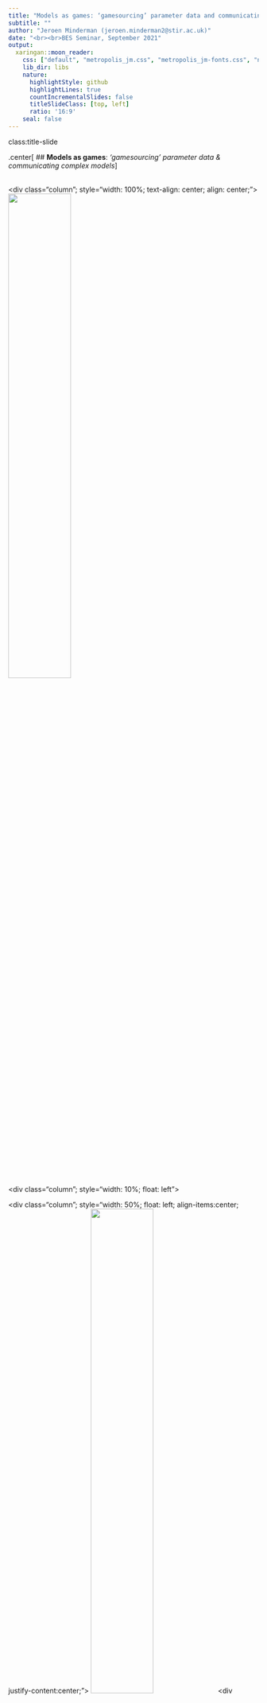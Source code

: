 ```yaml
---
title: "Models as games: ‘gamesourcing’ parameter data and communicating complex models"
subtitle: ""
author: "Jeroen Minderman (jeroen.minderman2@stir.ac.uk)"
date: "<br><br>BES Seminar, September 2021"
output:
  xaringan::moon_reader:
    css: ["default", "metropolis_jm.css", "metropolis_jm-fonts.css", "ninjutsu"]
    lib_dir: libs
    nature:
      highlightStyle: github
      highlightLines: true
      countIncrementalSlides: false
      titleSlideClass: [top, left]
      ratio: '16:9'
    seal: false
---
```


class:title-slide

.center[
## **Models as games**: *‘gamesourcing’ parameter data & communicating complex models*
]

<br>
<div class="row">
  <div class="column"; style="width: 100%; text-align: center; align: center;">
    <img src = "images/animalNfarm_logo1.jpg" width = "50%">
  </div>
  <br>
  
  <div class="column"; style="width: 10%; float: left">
  <br>
  
  </div>
  <div class="column"; style="width: 50%; float: left; align-items:center; justify-content:center;">
    <img src = "images/affiliation_funder_logos.jpg" width = "50%">
  </div>
  <div class="column"; style="width: 30%; float: right; text-align: left">
    <b><a href="https://jejoenje.github.io/about/">Jeroen Minderman</a></b><br>
    <a href="mailto:jeroen.minderman2@stir.ac.uk"><i>(jeroen.minderman2@stir.ac.uk)</i></a><br>
  </div>
  <div class="column"; style="width: 10%; float: right; text-align: left; padding-left: 20px; padding-right: 20px">
    <br>
  </div>
  
</div>

---

# Games as models, models as games?

.pull-left[
```r
knitr::include_graphics("images/lens_island_store_steampowered_com_app_1335830_Lens_Island_smaller.jpg")
```
.font50[
[Len's Island](https://store.steampowered.com/app/1335830/Lens_Island/)
]
- Game "world"
- Players & NPC's
- Player actions
- Game progress
]
.pull-right[
```r
knitr::include_graphics("images/nabe_nielsen.png")
```
.font50[
[*Nabe-Nielsen et al. 2014*](10.1016/j.ecolmodel.2013.09.025)
]
- Parameters
- Agents
- Inputs
- Outputs (predictions)
]

---
# Modelling resource use in complex systems
```r
knitr::include_graphics("images/semodelsA.jpg")
```
---
# Modelling resource use in complex systems
```r
knitr::include_graphics("images/semodelsB.jpg")
```
---
# Modelling resource use in complex systems
```r
knitr::include_graphics("images/semodelsC.jpg")
```
.font150[
.center[
Model challenges: .red[*communication*] and .red[**parameterisation**]
]
]
---
# GMSE: socio-ecological modelling framework
.center[
.font130[
**Agent-based model of .red[animals] and .red[farmers] on a landscape**
]
]
.left-column75[
```r
knitr::include_graphics("images/GMSE_structure2.jpg")
```
]
.right-column25[
```r
knitr::include_graphics("images/GMSE_logo.jpg")
```
.font75[
[https://confoobio.github.io/gmse/](https://confoobio.github.io/gmse/)  
[Duthie et. al. (2018)](http://doi.wiley.com/10.1111/2041-210X.13091)  
]
]

---
# GMSE: socio-ecological modelling framework
.center[
.font130[
**"Decision-making algorithm": .red[Manager] aims to maintain .red[population target]**
]
]
.left-column75[
```r
knitr::include_graphics("images/GMSE_structure_GA2.jpg")
```
]
.right-column25[
```r
knitr::include_graphics("images/optim_animals.jpg")
```
]
---
# GMSE: socio-ecological modelling framework
.center[
.font130[
**"Decision-making algorithm": .red[Farmers] aim to maximise .red[crop yield]**
]
]
.left-column75[
```r
knitr::include_graphics("images/GMSE_structure_GA2.jpg")
```
]
.right-column25[
```r
knitr::include_graphics("images/optim_yield.jpg")
```
]
---
# GMSE: socio-ecological modelling framework
.center[
.font130[
**.red[Manager] aims to maintain .red[population target]**  
**.red[Farmers] aim to maximise .red[crop yield]**
]
]
.pull-left[
```r
knitr::include_graphics("images/GMSE_structure_GA2.jpg")
```
]
.pull-right[
```r
knitr::include_graphics("images/trends2.jpg")
```
]
.center[
.font130[**Need for algorithm that can .red[balance] objectives**]
]
---
# Animal & Farm: game front-end for GMSE
.font150[**Play here: [https://ochil-ds.co.uk/animalnfarm](https://ochil-ds.co.uk/animalnfarm)**]
.pull-left[
```r
knitr::include_graphics("images/GMSE_structure_AnF.jpg")
```
]
.pull-right[
```r
knitr::include_graphics("images/animalNfarm_logo1.jpg")
```
- Player actions replace manager model
- Player sets costs for farmer actions
- Free choice to focus on animals, yield, or both

]

